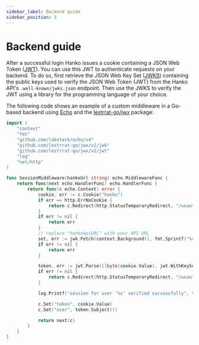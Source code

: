 ```yaml
---
sidebar_label: Backend guide
sidebar_position: 3
---
```


# Backend guide

After a successful login Hanko issues a cookie containing a JSON Web Token
([JWT](https://datatracker.ietf.org/doc/html/rfc7519)). You can use this JWT to authenticate
requests on your backend. To do so, first retrieve the JSON Web Key Set
([JWKS](https://datatracker.ietf.org/doc/html/rfc7517))
containing the public keys used to verify the JSON Web Token (JWT) from the Hanko API's `.well-known/jwks.json` endpoint.
Then use the JWKS to verify the JWT using a library for the programming language of your choice.

The following code shows an example of a custom middleware in a Go-based backend using
[Echo](https://echo.labstack.com/) and the [lestrrat-go/jwx](https://github.com/lestrrat-go/jwx) package:

```go
import (
	"context"
	"fmt"
	"github.com/labstack/echo/v4"
	"github.com/lestrrat-go/jwx/v2/jwk"
	"github.com/lestrrat-go/jwx/v2/jwt"
	"log"
	"net/http"
)

func SessionMiddleware(hankoUrl string) echo.MiddlewareFunc {
	return func(next echo.HandlerFunc) echo.HandlerFunc {
		return func(c echo.Context) error {
			cookie, err := c.Cookie("hanko")
			if err == http.ErrNoCookie {
				return c.Redirect(http.StatusTemporaryRedirect, "/unauthorized")
			}
			if err != nil {
				return err
			}
			// replace "hankoApiURL" with your API URL
			set, err := jwk.Fetch(context.Background(), fmt.Sprintf("%v/.well-known/jwks.json", hankoApiURL))
			if err != nil {
				return err
			}

			token, err := jwt.Parse([]byte(cookie.Value), jwt.WithKeySet(set))
			if err != nil {
				return c.Redirect(http.StatusTemporaryRedirect, "/unauthorized")
			}

			log.Printf("session for user '%s' verified successfully", token.Subject())

			c.Set("token", cookie.Value)
			c.Set("user", token.Subject())

			return next(c)
		}
	}
}
```
